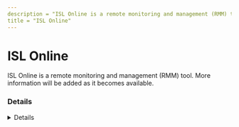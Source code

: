 ```yaml
---
description = "ISL Online is a remote monitoring and management (RMM) tool. More information will be added as it becomes available."
title = "ISL Online"
---
```




# ISL Online

ISL Online is a remote monitoring and management (RMM) tool. More information will be added as it becomes available.

### Details
<Details author={""}
         category={""}
         created={""}
         website={""}
         lastModified={"2024-02-08"}
         privileges={""}
         free={ false }
         verification={ false }
/>

#### Installation Paths
<Card code={ ["*\\ISLLight.exe", "isllight.exe", "ISLLightClient.exe", "C:\\Program Files (x86)\\ISL Online\\ISL Light*", "*\\ISL Online\\ISL Light*", "ISLLight.exe", "isllightservice.exe", "islalwaysonmonitor.exe"] }/>





### Forensic Artifacts




#### Network Artifacts
<EuiSpacer size="xl"/>
<NetworkArtifactsTable data={ [{"Description": "Known remote domains", "Domains": ["*.islonline.com", "*.islonline.net"], "Ports": []}] }/>




### Detections
- Detects potential network activity of ISL Online RMM tool
  - [Sigma Rule](https://github.com/magicsword-io/LOLRMM/blob/main/detections/sigma/isl_online_network_sigma.yml)
- Detects potential processes activity of ISL Online RMM tool
  - [Sigma Rule](https://github.com/magicsword-io/LOLRMM/blob/main/detections/sigma/isl_online_processes_sigma.yml)

### References
- [https://help.islonline.com/19818/165940](https://help.islonline.com/19818/165940)

